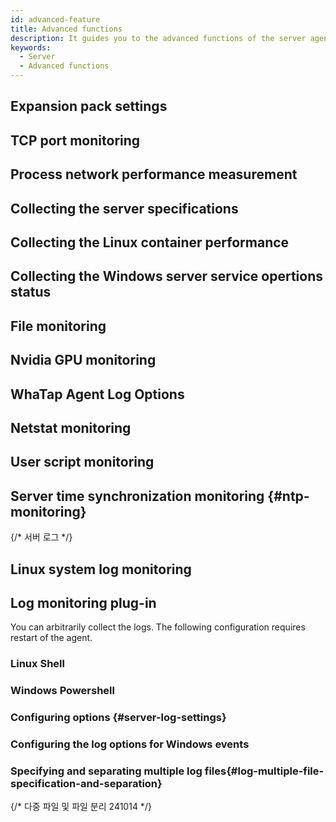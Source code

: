 ```yaml
---
id: advanced-feature
title: Advanced functions
description: It guides you to the advanced functions of the server agent.
keywords:
  - Server
  - Advanced functions
---
```



## Expansion pack settings


<Serveradfexp />

## TCP port monitoring


<Serveradftcpport />

## Process network performance measurement


<Serveradfpnpc />

## Collecting the server specifications


<Serveradfcollectspec />

## Collecting the Linux container performance


<Serveradfcollectlcp />

## Collecting the Windows server service opertions status


<Serveradfcollectwss />

## File monitoring


<Serveradffilecheck />

## Nvidia GPU monitoring


<Serveradfnvidia />

## WhaTap Agent Log Options 


<Serveradfagentlogch />

## Netstat monitoring


<Serveradfnetstat />

## User script monitoring


<Serveradfuserscript />

## Server time synchronization monitoring {#ntp-monitoring}


<Serveradfntp />

{/* 서버 로그  */}


## Linux system log monitoring

<Serveradflinuxsystemlog />

## Log monitoring plug-in

You can arbitrarily collect the logs. The following configuration requires restart of the agent.

### Linux Shell

<Logserverlinuxshell />

### Windows Powershell

<Logserverwindowspowershell />

### Configuring options {#server-log-settings}

<Logserversettings />

### Configuring the log options for Windows events

<Logserverwindowsevent />

### Specifying and separating multiple log files{#log-multiple-file-specification-and-separation}

{/* 다중 파일 및 파일 분리 241014 */}

<Logservermultifilecategory />
